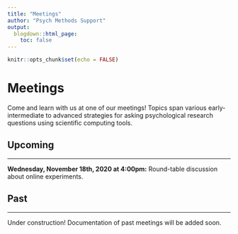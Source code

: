```yaml
---
title: "Meetings"
author: "Psych Methods Support"
output:
  blogdown::html_page:
    toc: false
---
```


```r
knitr::opts_chunk$set(echo = FALSE)
```

# Meetings

Come and learn with us at one of our meetings! Topics span various early-intermediate to advanced strategies for asking psychological research questions using scientific computing tools.

## Upcoming

---

**Wednesday, November 18th, 2020 at 4:00pm:** Round-table discussion about online experiments.

## Past

---

Under construction! Documentation of past meetings will be added soon.
